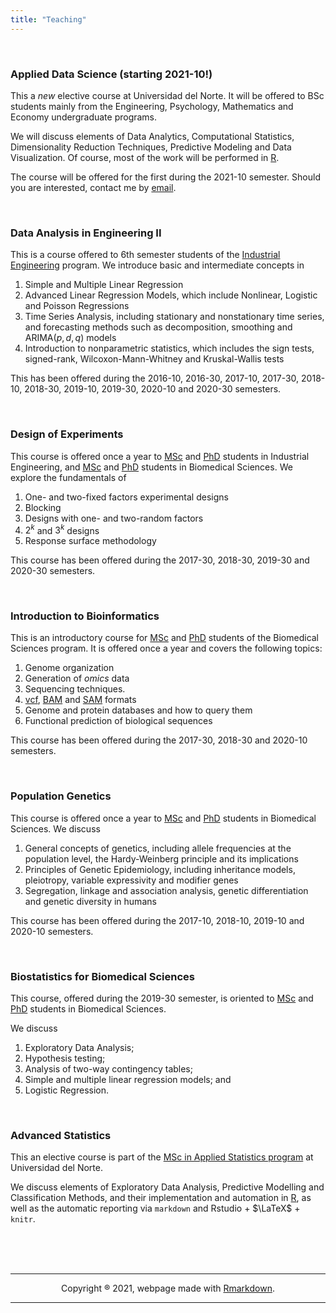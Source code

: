 ```yaml
---
title: "Teaching"
---
```

<br>

### Applied Data Science (starting 2021-10!)
This a *new* elective course at Universidad del Norte. It will be offered to BSc students mainly from the Engineering, Psychology, Mathematics and Economy undergraduate programs.

We will discuss elements of Data Analytics, Computational Statistics, Dimensionality Reduction Techniques, Predictive Modeling and Data Visualization. Of course, most of the work will be performed in [R](https://www.r-project.org/).

The course will be offered for the first during the 2021-10 semester.  Should you are interested, contact me by [email](mailto:jvelezv@uninorte.edu.co).


<br>


### Data Analysis in Engineering II
This is a course offered to 6th semester students of the [Industrial Engineering](https://www.uninorte.edu.co/web/ingenieria-industrial) program. We introduce basic and intermediate concepts in

1. Simple and Multiple Linear Regression
2. Advanced Linear Regression Models, which include Nonlinear, Logistic and Poisson Regressions
3. Time Series Analysis, including stationary and nonstationary time series, and forecasting methods such as decomposition, smoothing and ARIMA$(p,d,q)$ models
4. Introduction to nonparametric statistics, which includes the sign tests, signed-rank, Wilcoxon-Mann-Whitney and Kruskal-Wallis tests

This has been offered during the 2016-10, 2016-30, 2017-10, 2017-30, 2018-10,  2018-30, 2019-10, 2019-30, 2020-10 and 2020-30 semesters.

<br>

### Design of Experiments 

This course is offered once a year to [MSc](https://www.uninorte.edu.co/web/maestria-en-ingenieria-industrial) and [PhD](https://www.uninorte.edu.co/web/doctorado-en-ingenieria-industrial) students in Industrial Engineering, and [MSc](https://www.uninorte.edu.co/web/maestria-en-ciencias-basicas-biomedicas) and [PhD](https://www.uninorte.edu.co/web/doctorado-en-ciencias-biomedicas) students in Biomedical Sciences. We explore the fundamentals of 

1. One- and two-fixed factors experimental designs
2. Blocking
3. Designs with one- and two-random factors
4. $2^k$ and $3^k$ designs
5. Response surface methodology

This course has been offered during the 2017-30, 2018-30, 2019-30 and 2020-30  semesters.

<br>


### Introduction to Bioinformatics
This is an introductory course for  [MSc](https://www.uninorte.edu.co/web/maestria-en-ciencias-basicas-biomedicas) and [PhD](https://www.uninorte.edu.co/web/doctorado-en-ciencias-biomedicas) students of the Biomedical Sciences program. It is offered once a year and covers the following topics:

1. Genome organization
2. Generation of *omics* data
3. Sequencing techniques. 
4. [vcf](https://www.ebi.ac.uk/training/online/course/human-genetic-variation-i-introduction-2019/variant-identification-and-analysis-0#targetText=VCF%20is%20the%20standard%20file%20format%20for%20storing%20variation%20data.&targetText=VCF%20is%20a%20preferred%20format,are%20tab%20delimited%20text%20files.), [BAM](https://genome.sph.umich.edu/wiki/BAM) and [SAM](https://en.wikipedia.org/wiki/SAM_(file_format)) formats
5. Genome and protein databases and how to query them
6. Functional prediction of biological sequences

This course has been offered during the 2017-30, 2018-30 and 2020-10 semesters.

<br>

### Population Genetics
This course is offered once a year to  [MSc](https://www.uninorte.edu.co/web/maestria-en-ciencias-basicas-biomedicas) and [PhD](https://www.uninorte.edu.co/web/doctorado-en-ciencias-biomedicas)  students in Biomedical Sciences. We discuss

1. General concepts of genetics, including allele frequencies at the population level, the Hardy-Weinberg principle and its implications
2. Principles of Genetic Epidemiology, including inheritance models, pleiotropy, variable expressivity and modifier genes
3. Segregation, linkage and association analysis, genetic differentiation and genetic diversity in humans

This course has been offered during the 2017-10, 2018-10, 2019-10 and 2020-10  semesters.

<br>

### Biostatistics for Biomedical Sciences
This course, offered during the 2019-30 semester, is oriented to  [MSc](https://www.uninorte.edu.co/web/maestria-en-ciencias-basicas-biomedicas) and [PhD](https://www.uninorte.edu.co/web/doctorado-en-ciencias-biomedicas)  students in Biomedical Sciences. 

We discuss 

1. Exploratory Data Analysis;
2. Hypothesis testing;
3. Analysis of two-way contingency tables;
3. Simple and multiple linear regression models; and
4. Logistic Regression.


<br>


### Advanced Statistics 
This an elective course is part of the [MSc in Applied Statistics program](https://www.uninorte.edu.co/web/maestria-en-estadistica-aplicada) at Universidad del Norte.  

We discuss elements of Exploratory Data Analysis, Predictive Modelling and Classification Methods, and their implementation and automation in  [R](https://www.r-project.org/), as well as the automatic reporting via `markdown` and Rstudio + $\LaTeX$ + `knitr`. 


<center>
<br><br><br>
<hr>
Copyright ® 2021, webpage made with [Rmarkdown](https://rmarkdown.rstudio.com/).
<hr>
</center>
